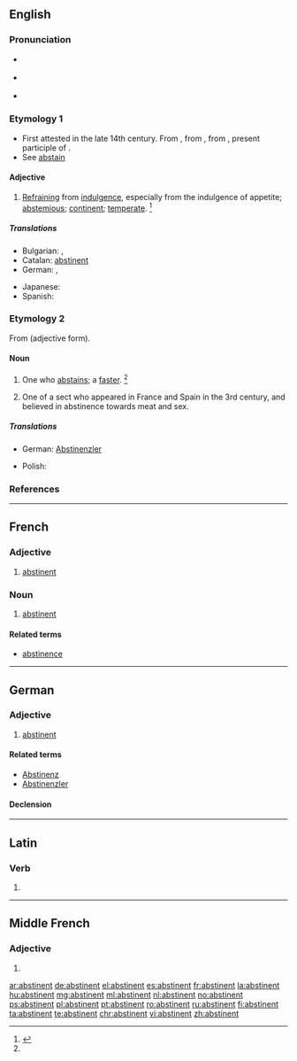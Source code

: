 ==English==

===Pronunciation===
* {{a|US}} {{IPA|/ˈæb.stɪ.nn̩t/}}
* {{a|US}} {{IPA|/ˈæb.stə.nn̩t/}}
* {{audio|en-us-abstinent.ogg|Audio (US)}}

===Etymology 1===
* First attested in the late 14th century. From {{etyl|enm|en}}, from {{etyl|fro|en}} {{term|abstinent|lang=fro}}, from {{etyl|la|en}} {{term/t|la|abstinēns}}, present participle of {{term/t|la|abstineō}}.
* See [[abstain]]

====Adjective====
{{en-adj}}

# [[refraining|Refraining]] from [[indulgence]], especially from the indulgence of appetite; [[abstemious]]; [[continent]]; [[temperate]]. {{defdate|First attested around 1350 to 1470.}}<ref name=SOED>{{R:SOED5|page=10}}</ref>
#: {{rfquotek|Beaumont and Fletcher}}

=====Translations=====
{{trans-top|refraining from indulgence}}
* Bulgarian: {{t+|bg|въздържан}}, {{t+|bg|умерен}}
* Catalan: [[abstinent#Catalan|abstinent]]
* German: {{t+|de|abstinent}} {{gloss|mostly when referring to alcohol or smoking}}, {{t+|de|enthaltsam}} {{gloss|sexually abstinent, celibate}}
{{trans-mid}}
* Japanese: {{t|ja|禁欲|tr=kinyoku}}
* Spanish: {{t+|es|abstinente}}
{{trans-bottom}}

===Etymology 2===
From {{etyl|enm|en}} {{term|abstinent|lang=enm}} (adjective form).

====Noun====
{{en-noun}}

# One who [[abstain]]s; a [[faster]]. {{defdate|First attested around 1350 to 1470.}}<ref name=SOED/>
# {{context|usually|capitalized|religion|historical|lang=en}} One of a sect who appeared in France and Spain in the 3rd century, and believed in abstinence towards meat and sex.

=====Translations=====
{{trans-top|one who abstains}}
* German: [[Abstinenzler]] {{g|m}} {{qualifier|often pejorative}}
{{trans-mid}}
* Polish: {{t+|pl|abstynent|m}} {{qualifier|often associated with alcohol}}
{{trans-bottom}}

===References===
<references/>
----

==French==

===Adjective===
{{fr-adj|f=abstinente}}

# [[abstinent#English|abstinent]]

===Noun===
{{fr-noun|m}}

# [[abstinent#English|abstinent]]

====Related terms====
* [[abstinence#French|abstinence]]

----

==German==

===Adjective===
{{de-adj|abstinenter|abstinentesten}}

# [[abstinent#English|abstinent]]

====Related terms====
* [[Abstinenz]]
* [[Abstinenzler]]

====Declension====
{{de-decl-adj|abstinent|abstinenter|abstinentst}}

----

==Latin==

===Verb===
{{la-verb-form|abstinent}}

# {{conjugation of|abstineō||3|p|pres|act|ind|lang=la}}

----

==Middle French==

===Adjective===
{{frm-adj}}

# {{l/en|abstinent}}

[[ar:abstinent]]
[[de:abstinent]]
[[el:abstinent]]
[[es:abstinent]]
[[fr:abstinent]]
[[la:abstinent]]
[[hu:abstinent]]
[[mg:abstinent]]
[[ml:abstinent]]
[[nl:abstinent]]
[[no:abstinent]]
[[ps:abstinent]]
[[pl:abstinent]]
[[pt:abstinent]]
[[ro:abstinent]]
[[ru:abstinent]]
[[fi:abstinent]]
[[ta:abstinent]]
[[te:abstinent]]
[[chr:abstinent]]
[[vi:abstinent]]
[[zh:abstinent]]
